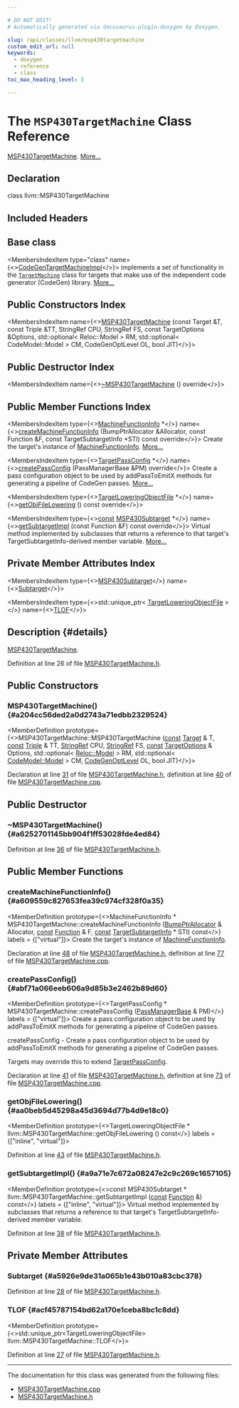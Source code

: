 ```yaml
---

# DO NOT EDIT!
# Automatically generated via docusaurus-plugin-doxygen by Doxygen.

slug: /api/classes/llvm/msp430targetmachine
custom_edit_url: null
keywords:
  - doxygen
  - reference
  - class
toc_max_heading_level: 3

---
```





# The `MSP430TargetMachine` Class Reference

<DoxygenPage pluginConfig={pluginConfig}>

<a href="/docs/api/classes/llvm/msp430targetmachine">MSP430TargetMachine</a>. <a href="#details">More...</a>

## Declaration

<CodeBlock>class llvm::MSP430TargetMachine</CodeBlock>

## Included Headers

<IncludesList>
<IncludesListItem
  filePath="Target/MSP430/MSP430TargetMachine.h"
  permalink="/docs/api/files/lib/lib/target/lib/target/msp430/msp430targetmachine-h"
  isLocal="true" />
</IncludesList>

## Base class

<MembersIndex>

<MembersIndexItem
  type="class"
  name={<><a href="/docs/api/classes/llvm/codegentargetmachineimpl">CodeGenTargetMachineImpl</a></>}>
implements a set of functionality in the <code><a href="/docs/api/classes/llvm/targetmachine">TargetMachine</a></code> class for targets that make use of the independent code generator (CodeGen) library. <a href="/docs/api/classes/llvm/codegentargetmachineimpl/#details">More...</a>
</MembersIndexItem>

</MembersIndex>

## Public Constructors Index

<MembersIndex>

<MembersIndexItem
  name={<><a href="#a204cc56ded2a0d2743a71edbb2329524">MSP430TargetMachine</a> (const Target &amp;T, const Triple &amp;TT, StringRef CPU, StringRef FS, const TargetOptions &amp;Options, std::optional&lt; Reloc::Model &gt; RM, std::optional&lt; CodeModel::Model &gt; CM, CodeGenOptLevel OL, bool JIT)</>}>
</MembersIndexItem>

</MembersIndex>

## Public Destructor Index

<MembersIndex>

<MembersIndexItem
  name={<><a href="#a6252701145bb904f1ff53028fde4ed84">~MSP430TargetMachine</a> () override</>}>
</MembersIndexItem>

</MembersIndex>

## Public Member Functions Index

<MembersIndex>

<MembersIndexItem
  type={<><a href="/docs/api/structs/llvm/machinefunctioninfo">MachineFunctionInfo</a> &#42;</>}
  name={<><a href="#a609559c827653fea39c974cf328f0a35">createMachineFunctionInfo</a> (BumpPtrAllocator &amp;Allocator, const Function &amp;F, const TargetSubtargetInfo &#42;STI) const override</>}>
Create the target&#39;s instance of <a href="/docs/api/structs/llvm/machinefunctioninfo">MachineFunctionInfo</a>. <a href="#a609559c827653fea39c974cf328f0a35">More...</a>
</MembersIndexItem>

<MembersIndexItem
  type={<><a href="/docs/api/classes/llvm/targetpassconfig">TargetPassConfig</a> &#42;</>}
  name={<><a href="#abf71a066eeb606a9d85b3e2462b89d60">createPassConfig</a> (PassManagerBase &amp;PM) override</>}>
Create a pass configuration object to be used by addPassToEmitX methods for generating a pipeline of CodeGen passes. <a href="#abf71a066eeb606a9d85b3e2462b89d60">More...</a>
</MembersIndexItem>

<MembersIndexItem
  type={<><a href="/docs/api/classes/llvm/targetloweringobjectfile">TargetLoweringObjectFile</a> &#42;</>}
  name={<><a href="#aa0beb5d45298a45d3694d77b4d9e18c0">getObjFileLowering</a> () const override</>}>
</MembersIndexItem>

<MembersIndexItem
  type={<><a href="/docs/api/files/lib/lib/target/lib/target/aarch64/aarch64promoteconstant-cpp/#a90f8350fecae261c25be85d38b451bff">const</a> <a href="/docs/api/classes/llvm/msp430subtarget">MSP430Subtarget</a> &#42;</>}
  name={<><a href="#a9a71e7c672a08247e2c9c269c1657105">getSubtargetImpl</a> (const Function &amp;F) const override</>}>
Virtual method implemented by subclasses that returns a reference to that target&#39;s TargetSubtargetInfo-derived member variable. <a href="#a9a71e7c672a08247e2c9c269c1657105">More...</a>
</MembersIndexItem>

</MembersIndex>

## Private Member Attributes Index

<MembersIndex>

<MembersIndexItem
  type={<><a href="/docs/api/classes/llvm/msp430subtarget">MSP430Subtarget</a></>}
  name={<><a href="#a5926e9de31a065b1e43b010a83cbc378">Subtarget</a></>}>
</MembersIndexItem>

<MembersIndexItem
  type={<>std::unique&#95;ptr&lt; <a href="/docs/api/classes/llvm/targetloweringobjectfile">TargetLoweringObjectFile</a> &gt;</>}
  name={<><a href="#acf45787154bd62a170e1ceba8bc1c8dd">TLOF</a></>}>
</MembersIndexItem>

</MembersIndex>

## Description {#details}

<a href="/docs/api/classes/llvm/msp430targetmachine">MSP430TargetMachine</a>.

Definition at line 26 of file <a href="/docs/api/files/lib/lib/target/lib/target/msp430/msp430targetmachine-h">MSP430TargetMachine.h</a>.

<SectionDefinition>

## Public Constructors

### MSP430TargetMachine() {#a204cc56ded2a0d2743a71edbb2329524}

<MemberDefinition
  prototype={<>MSP430TargetMachine::MSP430TargetMachine (<a href="/docs/api/files/lib/lib/target/lib/target/aarch64/aarch64promoteconstant-cpp/#a90f8350fecae261c25be85d38b451bff">const</a> <a href="/docs/api/classes/llvm/target">Target</a> &amp; T, <a href="/docs/api/files/lib/lib/target/lib/target/aarch64/aarch64promoteconstant-cpp/#a90f8350fecae261c25be85d38b451bff">const</a> <a href="/docs/api/classes/llvm/triple">Triple</a> &amp; TT, <a href="/docs/api/classes/llvm/stringref">StringRef</a> CPU, <a href="/docs/api/classes/llvm/stringref">StringRef</a> FS, <a href="/docs/api/files/lib/lib/target/lib/target/aarch64/aarch64promoteconstant-cpp/#a90f8350fecae261c25be85d38b451bff">const</a> <a href="/docs/api/classes/llvm/targetoptions">TargetOptions</a> &amp; Options, std::optional&lt; <a href="/docs/api/namespaces/llvm/reloc/#af59f6dc86e80aaf56f1afd155eebf568">Reloc::Model</a> &gt; RM, std::optional&lt; <a href="/docs/api/namespaces/llvm/codemodel/#afc59396a9e5809fc92938e203d91a8df">CodeModel::Model</a> &gt; CM, <a href="/docs/api/namespaces/llvm/#a8ec1bf8d7b792ca9fac56f8514db18d2">CodeGenOptLevel</a> OL, bool JIT)</>}>

Declaration at line <a href="/docs/api/files/lib/lib/target/lib/target/msp430/msp430targetmachine-h/#l00031">31</a> of file <a href="/docs/api/files/lib/lib/target/lib/target/msp430/msp430targetmachine-h">MSP430TargetMachine.h</a>, definition at line <a href="/docs/api/files/lib/lib/target/lib/target/msp430/msp430targetmachine-cpp/#l00040">40</a> of file <a href="/docs/api/files/lib/lib/target/lib/target/msp430/msp430targetmachine-cpp">MSP430TargetMachine.cpp</a>.
</MemberDefinition>

</SectionDefinition>

<SectionDefinition>

## Public Destructor

### ~MSP430TargetMachine() {#a6252701145bb904f1ff53028fde4ed84}

<MemberDefinition
  prototype="MSP430TargetMachine::~MSP430TargetMachine ()">

Definition at line <a href="/docs/api/files/lib/lib/target/lib/target/msp430/msp430targetmachine-h/#l00036">36</a> of file <a href="/docs/api/files/lib/lib/target/lib/target/msp430/msp430targetmachine-h">MSP430TargetMachine.h</a>.
</MemberDefinition>

</SectionDefinition>

<SectionDefinition>

## Public Member Functions

### createMachineFunctionInfo() {#a609559c827653fea39c974cf328f0a35}

<MemberDefinition
  prototype={<>MachineFunctionInfo &#42; MSP430TargetMachine::createMachineFunctionInfo (<a href="/docs/api/namespaces/llvm/#a8e612822d4ba7bb36c9c79582a567108">BumpPtrAllocator</a> &amp; Allocator, <a href="/docs/api/files/lib/lib/target/lib/target/aarch64/aarch64promoteconstant-cpp/#a90f8350fecae261c25be85d38b451bff">const</a> <a href="/docs/api/classes/llvm/function">Function</a> &amp; F, <a href="/docs/api/files/lib/lib/target/lib/target/aarch64/aarch64promoteconstant-cpp/#a90f8350fecae261c25be85d38b451bff">const</a> <a href="/docs/api/classes/llvm/targetsubtargetinfo">TargetSubtargetInfo</a> &#42; STI) const</>}
  labels = {["virtual"]}>
Create the target&#39;s instance of <a href="/docs/api/structs/llvm/machinefunctioninfo">MachineFunctionInfo</a>.

Declaration at line <a href="/docs/api/files/lib/lib/target/lib/target/msp430/msp430targetmachine-h/#l00048">48</a> of file <a href="/docs/api/files/lib/lib/target/lib/target/msp430/msp430targetmachine-h">MSP430TargetMachine.h</a>, definition at line <a href="/docs/api/files/lib/lib/target/lib/target/msp430/msp430targetmachine-cpp/#l00077">77</a> of file <a href="/docs/api/files/lib/lib/target/lib/target/msp430/msp430targetmachine-cpp">MSP430TargetMachine.cpp</a>.
</MemberDefinition>

### createPassConfig() {#abf71a066eeb606a9d85b3e2462b89d60}

<MemberDefinition
  prototype={<>TargetPassConfig &#42; MSP430TargetMachine::createPassConfig (<a href="/docs/api/classes/llvm/legacy/passmanagerbase">PassManagerBase</a> &amp; PM)</>}
  labels = {["virtual"]}>
Create a pass configuration object to be used by addPassToEmitX methods for generating a pipeline of CodeGen passes.

createPassConfig - Create a pass configuration object to be used by addPassToEmitX methods for generating a pipeline of CodeGen passes.

Targets may override this to extend <a href="/docs/api/classes/llvm/targetpassconfig">TargetPassConfig</a>.

Declaration at line <a href="/docs/api/files/lib/lib/target/lib/target/msp430/msp430targetmachine-h/#l00041">41</a> of file <a href="/docs/api/files/lib/lib/target/lib/target/msp430/msp430targetmachine-h">MSP430TargetMachine.h</a>, definition at line <a href="/docs/api/files/lib/lib/target/lib/target/msp430/msp430targetmachine-cpp/#l00073">73</a> of file <a href="/docs/api/files/lib/lib/target/lib/target/msp430/msp430targetmachine-cpp">MSP430TargetMachine.cpp</a>.
</MemberDefinition>

### getObjFileLowering() {#aa0beb5d45298a45d3694d77b4d9e18c0}

<MemberDefinition
  prototype={<>TargetLoweringObjectFile &#42; llvm::MSP430TargetMachine::getObjFileLowering () const</>}
  labels = {["inline", "virtual"]}>

Definition at line <a href="/docs/api/files/lib/lib/target/lib/target/msp430/msp430targetmachine-h/#l00043">43</a> of file <a href="/docs/api/files/lib/lib/target/lib/target/msp430/msp430targetmachine-h">MSP430TargetMachine.h</a>.
</MemberDefinition>

### getSubtargetImpl() {#a9a71e7c672a08247e2c9c269c1657105}

<MemberDefinition
  prototype={<>const MSP430Subtarget &#42; llvm::MSP430TargetMachine::getSubtargetImpl (<a href="/docs/api/files/lib/lib/target/lib/target/aarch64/aarch64promoteconstant-cpp/#a90f8350fecae261c25be85d38b451bff">const</a> <a href="/docs/api/classes/llvm/function">Function</a> &amp;) const</>}
  labels = {["inline", "virtual"]}>
Virtual method implemented by subclasses that returns a reference to that target&#39;s TargetSubtargetInfo-derived member variable.

Definition at line <a href="/docs/api/files/lib/lib/target/lib/target/msp430/msp430targetmachine-h/#l00038">38</a> of file <a href="/docs/api/files/lib/lib/target/lib/target/msp430/msp430targetmachine-h">MSP430TargetMachine.h</a>.
</MemberDefinition>

</SectionDefinition>

<SectionDefinition>

## Private Member Attributes

### Subtarget {#a5926e9de31a065b1e43b010a83cbc378}

<MemberDefinition
  prototype="MSP430Subtarget llvm::MSP430TargetMachine::Subtarget">

Definition at line <a href="/docs/api/files/lib/lib/target/lib/target/msp430/msp430targetmachine-h/#l00028">28</a> of file <a href="/docs/api/files/lib/lib/target/lib/target/msp430/msp430targetmachine-h">MSP430TargetMachine.h</a>.
</MemberDefinition>

### TLOF {#acf45787154bd62a170e1ceba8bc1c8dd}

<MemberDefinition
  prototype={<>std::unique&#95;ptr&lt;TargetLoweringObjectFile&gt; llvm::MSP430TargetMachine::TLOF</>}>

Definition at line <a href="/docs/api/files/lib/lib/target/lib/target/msp430/msp430targetmachine-h/#l00027">27</a> of file <a href="/docs/api/files/lib/lib/target/lib/target/msp430/msp430targetmachine-h">MSP430TargetMachine.h</a>.
</MemberDefinition>

</SectionDefinition>

<hr/>

The documentation for this class was generated from the following files:

<ul>
<li><a href="/docs/api/files/lib/lib/target/lib/target/msp430/msp430targetmachine-cpp">MSP430TargetMachine.cpp</a></li>
<li><a href="/docs/api/files/lib/lib/target/lib/target/msp430/msp430targetmachine-h">MSP430TargetMachine.h</a></li>
</ul>

</DoxygenPage>
